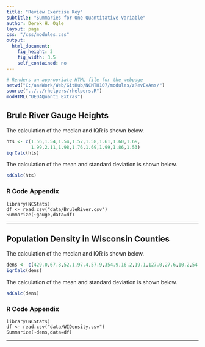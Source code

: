 ```yaml
---
title: "Review Exercise Key"
subtitle: "Summaries for One Quantitative Variable"
author: Derek H. Ogle
layout: page
css: "/css/modules.css"
output:
  html_document:
    fig_height: 3
    fig_width: 3.5
    self_contained: no
---
```


```r
# Renders an appropriate HTML file for the webpage
setwd("C:/aaaWork/Web/GitHub/NCMTH107/modules/zRevExAns/")
source("../../rhelpers/rhelpers.R")
modHTML("UEDAQuant1_Extras")
```

## Brule River Gauge Heights

The calculation of the median and IQR is shown below.
```r
hts <- c(1.56,1.54,1.54,1.57,1.58,1.61,1.60,1.69,
         1.99,2.11,1.98,1.76,1.69,1.99,1.86,1.53)
iqrCalc(hts)
```

The calculation of the mean and standard deviation is shown below.
```r
sdCalc(hts)
```

### R Code Appendix
```
library(NCStats)
df <- read.csv("data/BruleRiver.csv")
Summarize(~gauge,data=df)
```

----

## Population Density in Wisconsin Counties

The calculation of the median and IQR is shown below.
```r
dens <- c(429.0,67.8,52.1,97.4,57.9,354.9,16.2,19.1,127.0,27.6,10.2,54.6,28.8,30.1,20.2)
iqrCalc(dens)
```

The calculation of the mean and standard deviation is shown below.
```r
sdCalc(dens)
```

### R Code Appendix
```
library(NCStats)
df <- read.csv("data/WIDensity.csv")
Summarize(~dens,data=df)
```

----
